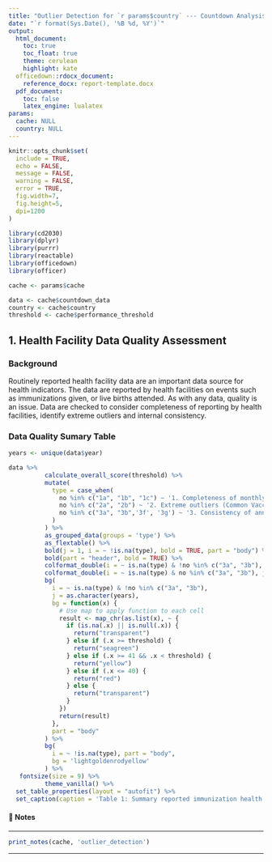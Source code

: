 ```yaml
---
title: "Outlier Detection for `r params$country` --- Countdown Analysis"
date: "`r format(Sys.Date(), '%B %d, %Y')`"
output: 
  html_document:
    toc: true
    toc_float: true
    theme: cerulean
    highlight: kate
  officedown::rdocx_document:
    reference_docx: report-template.docx
  pdf_document:
    toc: false
    latex_engine: lualatex
params:
  cache: NULL
  country: NULL
---
```


```r
knitr::opts_chunk$set(
  include = TRUE,
  echo = FALSE,
  message = FALSE,
  warning = FALSE,
  error = TRUE,
  fig.width=7, 
  fig.height=5, 
  dpi=1200
)

library(cd2030)
library(dplyr)
library(purrr)
library(reactable)
library(officedown)
library(officer)

cache <- params$cache

data <- cache$countdown_data
country <- cache$country
threshold <- cache$performance_threshold
```

## 1. Health Facility Data Quality Assessment {-}

### Background

Routinely reported health facility data are an important data source for health
indicators. The data are reported by health facilities on events such as immunizations
given, or live births attended. As with any data, quality is an issue. Data are checked
to consider completeness of reporting by health facilities, identify extreme outliers
and internal consistency. 

### Data Quality Sumary Table

```r

years <- unique(data$year)

data %>%
          calculate_overall_score(threshold) %>%
          mutate(
            type = case_when(
              no %in% c("1a", "1b", "1c") ~ '1. Completeness of monthly facility reporting (Immunization)',
              no %in% c("2a", "2b") ~ '2. Extreme outliers (Common Vaccine antigens)',
              no %in% c("3a", "3b",'3f', '3g') ~ '3. Consistency of annual reporting'
            )
          ) %>%
          as_grouped_data(groups = 'type') %>%
          as_flextable() %>%
          bold(j = 1, i = ~ !is.na(type), bold = TRUE, part = "body") %>%
          bold(part = "header", bold = TRUE) %>%
          colformat_double(i = ~ is.na(type) & !no %in% c("3a", "3b"), j = as.character(years), digits = 0, big.mark = ",") %>%
          colformat_double(i = ~ is.na(type) & no %in% c("3a", "3b"), j = as.character(years), digits = 2) %>%
          bg(
            i = ~ is.na(type) & !no %in% c("3a", "3b"),
            j = as.character(years),
            bg = function(x) {
              # Use map to apply function to each cell
              result <- map_chr(as.list(x), ~ {
                if (is.na(.x) || is.null(.x)) {
                  return("transparent")
                } else if (.x >= threshold) {
                  return("seagreen")
                } else if (.x >= 41 && .x < threshold) {
                  return("yellow")
                } else if (.x <= 40) {
                  return("red")
                } else {
                  return("transparent")
                }
              })
              return(result)
            },
            part = "body"
          ) %>%
          bg(
            i = ~ !is.na(type), part = "body",
            bg = 'lightgoldenrodyellow'
          ) %>%
   fontsize(size = 9) %>% 
          theme_vanilla() %>%
  set_table_properties(layout = "autofit") %>% 
  set_caption(caption = 'Table 1: Summary reported immunization health facility data DHIS2')
```

#### 📝 Notes 

::: {custom-style="Style1"}

---

```r
print_notes(cache, 'outlier_detection')
```

---

:::
